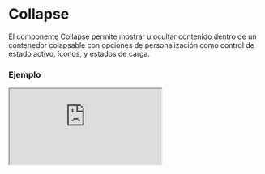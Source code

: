 
# Collapse

El componente Collapse permite mostrar u ocultar contenido dentro de un contenedor colapsable con opciones de personalización como control de estado activo, íconos, y estados de carga.

### Ejemplo

<Iframe
  minHeightIframe="30dvh"
  src="https://fenextjs-component-storybook.vercel.app/iframe.html?args=&id=collapse-simple--index&viewMode=story"
/>

### Importacion

Para importar el componente Collapse, se puede hacer desde fenextjs

```tsx copy
import { Collapse } from "fenextjs";
```

### Parametros

| Parametro                | Tipo                      | Requerido | Default     | Descripcion                                                                                  |
| ------------------------ | ------------------------- | --------- | ----------- | -------------------------------------------------------------------------------------------- |
| loader                   | boolean                   | no        | false       | Indica si el componente está en estado de carga, mostrando un ícono de cargando.             |
| disabled                 | boolean                   | no        | false       | Determina si el componente está deshabilitado, evitando que el usuario lo pueda interactuar. |
| defaultActive            | boolean                   | no        | false       | Determina si el Collapse estará activado de manera predeterminada.                           |
| active                   | boolean                   | no        | undefined   | Estado activo controlado externamente.                                                       |
| id                       | string                    | no        |             | ID único del componente.                                                                     |
| name                     | string                    | no        | ''          | Nombre del componente.                                                                       |
| status                   | 'none' \| 'error' \| 'ok' | no        | 'none'      | Estado del Collapse, puede ser 'none', 'error' o 'ok'.                                       |
| type                     | 'radio' \| 'checkbox'     | no        | 'checkbox'  | Define el tipo de interacción del componente, ya sea tipo 'radio' o 'checkbox'.              |
| show                     | 'checked' \| 'focus'      | no        | 'checked'   | Controla cómo se muestra el contenido del Collapse, ya sea cuando está 'checked' o 'focus'.  |
| header                   | ReactNode                 | sí        |             | El contenido del encabezado del Collapse.                                                    |
| onChange                 | (value: boolean) =\> void | no        |             | Función que se ejecuta cuando el estado activo del Collapse cambia.                          |
| iconArrow                | ReactNode                 | no        | \<Arrow /\> | Ícono que se mostrará como la flecha de colapso.                                             |
| rotateIcon               | boolean                   | no        | true        | Indica si el ícono debe rotar al expandirse el Collapse.                                     |
| useActiveForShowChildren | boolean                   | no        | false       | Si está habilitado, el contenido solo se cargara cuando el Collapse esté activo.             |
| children                 | ReactNode                 | no        |             | El contenido dentro del cuerpo del Collapse.                                                 |
| className                | string                    | no        | ''          | Clase CSS personalizada para el componente Collapse.                                         |
| classNameHeader          | string                    | no        | ''          | Clase CSS personalizada para el encabezado del Collapse.                                     |
| classNameHeaderContent   | string                    | no        | ''          | Clase CSS personalizada para el contenido del encabezado del Collapse.                       |
| classNameHeaderIcon      | string                    | no        | ''          | Clase CSS personalizada para el ícono del encabezado del Collapse.                           |
| classNameBody            | string                    | no        | ''          | Clase CSS personalizada para el cuerpo del Collapse.                                         |

### Storybook

Para ver el storybook del componente lo puede hacer con este [link](https://fenextjs-component-storybook.vercel.app/?path=/story/collapse-simple--index)

### Usos

- Collapse básico

```tsx copy
<Collapse header={<h3>Encabezado</h3>}>Contenido del collapse</Collapse>
```

- Collapse con estado de carga

```tsx copy
<Collapse header={<h3>Encabezado</h3>} loader={true}>
  Cargando...
</Collapse>
```

- Collapse controlado externamente

```tsx copy
const [active, setActive] = useState(false);
<Collapse
  header={<h3>Encabezado</h3>}
  active={active}
  onChange={(value) => setActive(value)}
>
  Contenido controlado
</Collapse>;
```
